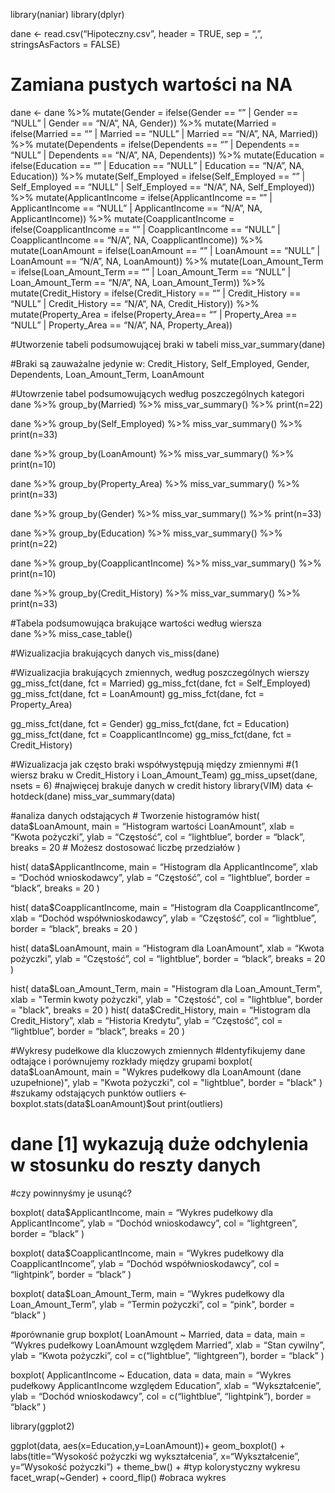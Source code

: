 library(naniar)
library(dplyr)

dane <- read.csv("Hipoteczny.csv", header = TRUE, sep = ",", stringsAsFactors = FALSE)

# Zamiana pustych wartości na NA
dane <- dane %>%
  mutate(Gender = ifelse(Gender == "" | Gender == "NULL" | Gender == "N/A", NA, Gender)) %>%
  mutate(Married = ifelse(Married == "" | Married == "NULL" | Married == "N/A", NA, Married)) %>%
  mutate(Dependents = ifelse(Dependents == "" | Dependents == "NULL" | Dependents == "N/A", NA, Dependents)) %>%
  mutate(Education = ifelse(Education == "" | Education == "NULL" | Education == "N/A", NA, Education)) %>%
  mutate(Self_Employed = ifelse(Self_Employed == "" | Self_Employed == "NULL" | Self_Employed == "N/A", NA, Self_Employed)) %>%
  mutate(ApplicantIncome = ifelse(ApplicantIncome == "" | ApplicantIncome == "NULL" | ApplicantIncome == "N/A", NA, ApplicantIncome)) %>%
  mutate(CoapplicantIncome = ifelse(CoapplicantIncome == "" | CoapplicantIncome == "NULL" | CoapplicantIncome == "N/A", NA, CoapplicantIncome)) %>%
  mutate(LoanAmount = ifelse(LoanAmount == "" | LoanAmount == "NULL" | LoanAmount == "N/A", NA, LoanAmount)) %>%
  mutate(Loan_Amount_Term = ifelse(Loan_Amount_Term == "" | Loan_Amount_Term == "NULL" | Loan_Amount_Term == "N/A", NA, Loan_Amount_Term)) %>%
  mutate(Credit_History = ifelse(Credit_History == "" | Credit_History == "NULL" | Credit_History == "N/A", NA, Credit_History)) %>%
  mutate(Property_Area = ifelse(Property_Area== "" | Property_Area == "NULL" | Property_Area == "N/A", NA, Property_Area))

#Utworzenie tabeli podsumowującej braki w tabeli 
miss_var_summary(dane)

#Braki są zauważalne jedynie w: Credit_History, Self_Employed, Gender, Dependents, Loan_Amount_Term, LoanAmount

#Utowrzenie tabel podsumowujących według poszczególnych kategori
dane %>%
  group_by(Married) %>%
    miss_var_summary() %>%
    print(n=22)
    
dane %>%
  group_by(Self_Employed) %>%
    miss_var_summary() %>%
    print(n=33)

dane %>%
  group_by(LoanAmount) %>%
    miss_var_summary() %>%
    print(n=10)

dane %>%
  group_by(Property_Area) %>%
    miss_var_summary() %>%
    print(n=33)
 
 dane %>%
  group_by(Gender) %>%
    miss_var_summary() %>%
    print(n=33)
    
dane %>%
  group_by(Education) %>%
    miss_var_summary() %>%
    print(n=22)

dane %>%
  group_by(CoapplicantIncome) %>%
    miss_var_summary() %>%
    print(n=10)

dane %>%
  group_by(Credit_History) %>%
    miss_var_summary() %>%
    print(n=33)
 
 
#Tabela podsumowująca brakujące wartości według wiersza    
dane %>%
  miss_case_table()
 
#Wizualizacjia brakujących danych 
vis_miss(dane)


#Wizualizacjia brakujących zmiennych, według poszczególnych wierszy
gg_miss_fct(dane, fct = Married)
gg_miss_fct(dane, fct = Self_Employed)
gg_miss_fct(dane, fct = LoanAmount)
gg_miss_fct(dane, fct = Property_Area)
  
gg_miss_fct(dane, fct = Gender)
gg_miss_fct(dane, fct = Education)
gg_miss_fct(dane, fct = CoapplicantIncome)
gg_miss_fct(dane, fct = Credit_History)  
  
  
#Wizualizacja jak często braki współwystępują między zmiennymi 
#(1 wiersz braku w Credit_History i Loan_Amount_Team)
gg_miss_upset(dane, 
              nsets = 6)
#najwięcej brakuje danych w credit history
library(VIM)
data <-hotdeck(dane)
miss_var_summary(data)


#analiza danych odstających 
# Tworzenie histogramów
hist(
  data$LoanAmount,
  main = "Histogram wartości LoanAmount",
  xlab = "Kwota pożyczki",
  ylab = "Częstość",
  col = "lightblue",
  border = "black",
  breaks = 20 # Możesz dostosować liczbę przedziałów
)

hist(
  data$ApplicantIncome,
  main = "Histogram dla ApplicantIncome",
  xlab = "Dochód wnioskodawcy",
  ylab = "Częstość",
  col = "lightblue",
  border = "black",
  breaks = 20 
)

hist(
  data$CoapplicantIncome,
  main = "Histogram dla CoapplicantIncome",
  xlab = "Dochód współwnioskodawcy",
  ylab = "Częstość",
  col = "lightblue",
  border = "black",
  breaks = 20 
)

hist(
  data$LoanAmount,
  main = "Histogram dla LoanAmount",
  xlab = "Kwota pożyczki",
  ylab = "Częstość",
  col = "lightblue",
  border = "black",
  breaks = 20 
)

hist(
  data$Loan_Amount_Term,
  main = "Histogram dla Loan_Amount_Term",
  xlab = "Termin kwoty pożyczki",
  ylab = "Częstość",
  col = "lightblue",
  border = "black",
  breaks = 20 
)
hist(
  data$Credit_History,
  main = "Histogram dla Credit_History",
  xlab = "Historia Kredytu",
  ylab = "Częstość",
  col = "lightblue",
  border = "black",
  breaks = 20 
)

#Wykresy pudełkowe dla kluczowych zmiennych
#Identyfikujemy dane odtające i porównujemy rozkłady między grupami
boxplot(
  data$LoanAmount,
  main = "Wykres pudełkowy dla LoanAmount (dane uzupełnione)",
  ylab = "Kwota pożyczki",
  col = "lightblue",
  border = "black"
)
#szukamy odstających punktów
outliers <- boxplot.stats(data$LoanAmount)$out
print(outliers)

# dane [1] wykazują duże odchylenia w stosunku do reszty danych
#czy powinnyśmy je usunąć?

boxplot(
  data$ApplicantIncome,
  main = "Wykres pudełkowy dla ApplicantIncome",
  ylab = "Dochód wnioskodawcy",
  col = "lightgreen",
  border = "black"
)

boxplot(
  data$CoapplicantIncome,
  main = "Wykres pudełkowy dla CoapplicantIncome",
  ylab = "Dochód współwnioskodawcy",
  col = "lightpink",
  border = "black"
)

boxplot(
  data$Loan_Amount_Term,
  main = "Wykres pudełkowy dla Loan_Amount_Term",
  ylab = "Termin pożyczki",
  col = "pink",
  border = "black"
)

#porównanie grup
boxplot(
  LoanAmount ~ Married,
  data = data,
  main = "Wykres pudełkowy LoanAmount względem Married",
  xlab = "Stan cywilny",
  ylab = "Kwota pożyczki",
  col = c("lightblue", "lightgreen"),
  border = "black"
)

boxplot(
  ApplicantIncome ~ Education,
  data = data,
  main = "Wykres pudełkowy ApplicantIncome względem Education",
  xlab = "Wykształcenie",
  ylab = "Dochód wnioskodawcy",
  col = c("lightblue", "lightpink"),
  border = "black"
)

library(ggplot2)

ggplot(data, aes(x=Education,y=LoanAmount))+
  geom_boxplot() +
  labs(title="Wysokość pożyczki wg wykształcenia", x="Wykształcenie", y="Wysokość pożyczki") +
  theme_bw() + #typ kolorystyczny wykresu
  facet_wrap(~Gender) +
  coord_flip() #obraca wykres



